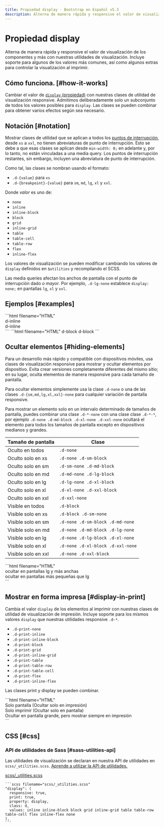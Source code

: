 ```yaml
---
title: Propiedad display · Bootstrap en Español v5.3
description: Alterna de manera rápida y responsive el valor de visualización de los componentes y más con nuestras utilidades de visualización. Incluye soporte para algunos de los valores más comunes, así como algunos extras para controlar la visualización al imprimir.
---
```


# Propiedad display

Alterna de manera rápida y responsive el valor de visualización de los componentes y más con nuestras utilidades de visualización. Incluye soporte para algunos de los valores más comunes, así como algunos extras para controlar la visualización al imprimir.

<MainBanner />

Cómo funciona. [#how-it-works]
-------------------------------

Cambiar el valor de [`display` (propiedad)](https://developer.mozilla.org/en-US/docs/Web/CSS/display) con nuestras clases de utilidad de visualización responsive. Admitimos deliberadamente solo un subconjunto de todos los valores posibles para `display`. Las clases se pueden combinar para obtener varios efectos según sea necesario.

Notación [#notation]
---------------------

Mostrar clases de utilidad que se aplican a todos los [puntos de interrupción](/bootstrap/5.3/layout/breakpoints/), desde `xs` a `xxl`, no tienen abreviaturas de punto de interrupción. Esto se debe a que esas clases se aplican desde `min-width: 0;` en adelante y, por lo tanto, no están vinculadas a una media query. Los puntos de interrupción restantes, sin embargo, incluyen una abreviatura de punto de interrupción.

Como tal, las clases se nombran usando el formato:

* `.d-{value}` para `xs`
* `.d-{breakpoint}-{value}` para `sm`, `md`, `lg`, `xl` y `xxl`.

Donde _valor_ es uno de:

* `none`
* `inline`
* `inline-block`
* `block`
* `grid`
* `inline-grid`
* `table`
* `table-cell`
* `table-row`
* `flex`
* `inline-flex`

Los valores de visualización se pueden modificar cambiando los valores de `display` definidos en `$utilities` y recompilando el SCSS.

Las media queries afectan los anchos de pantalla con el punto de interrupción dado _o mayor_. Por ejemplo, `.d-lg-none` establece `display: none;` en pantallas `lg`, `xl` y `xxl`.

Ejemplos [#examples]
---------------------

<DemoIframe path="/demos/bootstrap/5.3/utilities/display/examples-1.html">
    ```html filename="HTML"
    <div class="d-inline p-2 text-bg-primary">d-inline</div>
    <div class="d-inline p-2 text-bg-dark">d-inline</div>
    ```
</DemoIframe>

<DemoIframe path="/demos/bootstrap/5.3/utilities/display/examples-2.html">
    ```html filename="HTML"
    <span class="d-block p-2 text-bg-primary">d-block</span>
    <span class="d-block p-2 text-bg-dark">d-block</span>
    ```
</DemoIframe>

Ocultar elementos [#hiding-elements]
-------------------------------------

Para un desarrollo más rápido y compatible con dispositivos móviles, usa clases de visualización responsive para mostrar y ocultar elementos por dispositivo. Evita crear versiones completamente diferentes del mismo sitio; en su lugar, oculta elementos de manera responsive para cada tamaño de pantalla.

Para ocultar elementos simplemente usa la clase `.d-none` o una de las clases `.d-{sm,md,lg,xl,xxl}-none` para cualquier variación de pantalla responsive.

<ContentSuggestion />

Para mostrar un elemento solo en un intervalo determinado de tamaños de pantalla, puedes combinar una clase `.d-*-none` con una clase clase `.d-*-*`, por ejemplo `.d-none .d-md-block .d-xl-none .d-xxl-none` ocultará el elemento para todos los tamaños de pantalla excepto en dispositivos medianos y grandes.

| Tamaño de pantalla | Clase |
| --- | --- |
| Oculto en todos | `.d-none` |
| Oculto solo en xs | `.d-none .d-sm-block` |
| Oculto solo en sm | `.d-sm-none .d-md-block` |
| Oculto solo en md | `.d-md-none .d-lg-block` |
| Oculto solo en lg | `.d-lg-none .d-xl-block` |
| Oculto solo en xl | `.d-xl-none .d-xxl-block` |
| Oculto solo en xxl | `.d-xxl-none` |
| Visible en todos | `.d-block` |
| Visible solo en xs | `.d-block .d-sm-none` |
| Visible solo en sm | `.d-none .d-sm-block .d-md-none` |
| Visible solo en md | `.d-none .d-md-block .d-lg-none` |
| Visible solo en lg | `.d-none .d-lg-block .d-xl-none` |
| Visible solo en xl | `.d-none .d-xl-block .d-xxl-none` |
| Visible solo en xxl | `.d-none .d-xxl-block` |

<DemoIframe path="/demos/bootstrap/5.3/utilities/display/hiding-elements.html">
    ```html filename="HTML"
    <div class="d-lg-none">ocultar en pantallas lg y más anchas</div>
    <div class="d-none d-lg-block">ocultar en pantallas más pequeñas que lg</div>
    ```
</DemoIframe>

Mostrar en forma impresa [#display-in-print]
---------------------------------------------

Cambia el valor `display` de los elementos al imprimir con nuestras clases de utilidad de visualización de impresión. Incluye soporte para los mismos valores `display` que nuestras utilidades responsive `.d-*`.

* `.d-print-none`
* `.d-print-inline`
* `.d-print-inline-block`
* `.d-print-block`
* `.d-print-grid`
* `.d-print-inline-grid`
* `.d-print-table`
* `.d-print-table-row`
* `.d-print-table-cell`
* `.d-print-flex`
* `.d-print-inline-flex`

Las clases print y display se pueden combinar.

<DemoIframe path="/demos/bootstrap/5.3/utilities/display/display-in-print.html">
    ```html filename="HTML"
    <div class="d-print-none">Solo pantalla (Ocultar solo en impresión)</div>
    <div class="d-none d-print-block">Solo imprimir (Ocultar solo en pantalla)</div>
    <div class="d-none d-lg-block d-print-block">Ocultar en pantalla grande, pero mostrar siempre en impresión</div>
    ```
</DemoIframe>

CSS [#css]
-----------

### API de utilidades de Sass [#sass-utilities-api]

Las utilidades de visualización se declaran en nuestra API de utilidades en `scss/_utilities.scss`. [Aprende a utilizar la API de utilidades.](/bootstrap/5.3/utilities/api/#using-the-api)

[scss/_utilities.scss](https://github.com/twbs/bootstrap/blob/v5.3.2/scss/_utilities.scss)

    ```scss filename="scss/_utilities.scss"
    "display": (
      responsive: true,
      print: true,
      property: display,
      class: d,
      values: inline inline-block block grid inline-grid table table-row table-cell flex inline-flex none
    ),
    ```